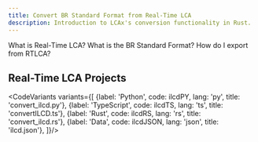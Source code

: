```yaml
---
title: Convert BR Standard Format from Real-Time LCA
description: Introduction to LCAx's conversion functionality in Rust.
---
```



What is Real-Time LCA?
What is the BR Standard Format?
How do I export from RTLCA?

## Real-Time LCA Projects

<CodeVariants variants={[
    {label: 'Python', code: ilcdPY, lang: 'py', title: 'convert_ilcd.py'},
    {label: 'TypeScript', code: ilcdTS, lang: 'ts', title: 'convertILCD.ts'},
    {label: 'Rust', code: ilcdRS, lang: 'rs', title: 'convert_ilcd.rs'},
    {label: 'Data', code: ilcdJSON, lang: 'json', title: 'ilcd.json'},
]}/>
